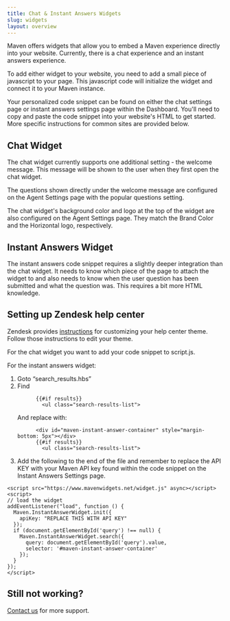 ```yaml
---
title: Chat & Instant Answers Widgets
slug: widgets
layout: overview
---
```


Maven offers widgets that allow you to embed a Maven experience directly into your website. Currently, 
there is a chat experience and an instant answers experience.

To add either widget to your website, you need to add a small piece of javascript to your page. 
This javascript code will initialize the widget and connect it to your Maven instance.

Your personalized code snippet can be found on either the chat settings page or instant answers settings 
page within the Dashboard. You'll need to copy and paste the code snippet into your website's HTML to get started. 
More specific instructions for common sites are provided below.

## Chat Widget

The chat widget currently supports one additional setting - the welcome message. This message will be
shown to the user when they first open the chat widget. 

The questions shown directly under the welcome message are configured on the Agent Settings page with 
the popular questions setting.

The chat widget's background color and logo at the top of the widget are also configured on the Agent Settings page.
They match the Brand Color and the Horizontal logo, respectively.

## Instant Answers Widget

The instant answers code snippet requires a slightly deeper integration than the chat widget.
It needs to know which piece of the page to attach the widget to and also needs to know when the user question 
has been submitted and what the question was. This requires a bit more HTML knowledge.

## Setting up Zendesk help center

Zendesk provides [instructions](https://support.zendesk.com/hc/en-us/articles/4408839332250-Customizing-your-help-center-theme#topic_gxl_3qw_n3)
for customizing your help center theme. Follow those instructions to edit your theme.

For the chat widget you want to add your code snippet to script.js.

For the instant answers widget:

1. Goto “search_results.hbs”
2. Find
    ```
          {{#if results}}
            <ul class="search-results-list">
    ``` 
   And replace with:
    ```
          <div id="maven-instant-answer-container" style="margin-bottom: 5px"></div>
          {{#if results}}
            <ul class="search-results-list">
    ```
3. Add the following to the end of the file and remember to replace the API KEY with your Maven API key 
found within the code snippet on the Instant Answers Settings page.
```
<script src="https://www.mavenwidgets.net/widget.js" async></script>
<script>
// load the widget
addEventListener("load", function () {
  Maven.InstantAnswerWidget.init({
    apiKey: "REPLACE THIS WITH API KEY"
  });
  if (document.getElementById('query') !== null) {
    Maven.InstantAnswerWidget.search({
      query: document.getElementById('query').value,
      selector: '#maven-instant-answer-container'
    });
  }
}); 
</script>
```

## Still not working?

[Contact us](https://support.mavenagi.com) for more support.
